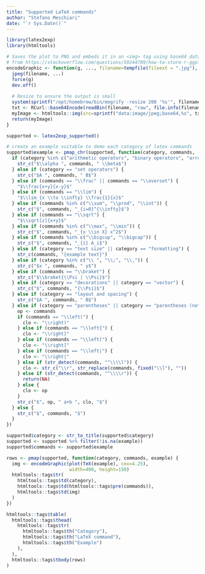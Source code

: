 ```yaml
---
title: "Supported LaTeX commands"
author: "Stefano Meschiari"
date: "`r Sys.Date()`"
---
```


```r
library(latex2exp)
library(htmltools)
```

```r
# Saves the plot to PNG and embeds it in an <img> tag using base64 data.
# from https://stackoverflow.com/questions/50244709/how-to-store-r-ggplot-graph-as-html-code-snippet
encodeGraphic <- function(g, ..., filename=tempfile(fileext = ".jpg"), style="") {
  jpeg(filename, ...)  
  force(g)
  dev.off() 
  
  # Resize to ensure the output is small
  system(sprintf("/opt/homebrew/bin/mogrify -resize 200 '%s'", filename)) 
  txt <- RCurl::base64Encode(readBin(filename, "raw", file.info(filename)[1, "size"]), "txt")  
  myImage <- htmltools::img(src=sprintf("data:image/jpeg;base64,%s", txt), style=style)
  return(myImage)
}

supported <- latex2exp_supported()

# create an example suitable to demo each category of latex commands
supported$example <- pmap_chr(supported, function(category, commands, ...) {
  if (category %in% c("arithmetic operators", "binary operators", "arrows")) {
    str_c("$\\alpha ", commands, " \\beta$")
  } else if (category == "set operators") {
    str_c("$A ", commands, " B$")
  } else if (commands == "\\frac" || commands == "\\overset") {
    "$\\frac{x+y}{x-y}$"
  } else if (commands == "\\lim") {
    "$\\lim_{x \\to \\infty} \\frac{1}{x}$" 
  } else if (commands %in% c("\\sum", "\\prod", "\\int")) {
    str_c("$", commands, "_{i=0}^{\\infty}$")
  } else if (commands == "\\sqrt") {
    "$\\sqrt[z]{x+y}$"
  } else if (commands %in% c("\\max", "\\min")) {
    str_c("$", commands, "_{x \\in X} x^2$") 
  } else if (commands %in% c("\\bigcup", "\\bigcap")) {
    str_c("$", commands, "_{i} A_i$") 
  } else if (category == "text size" || category == "formatting") {
    str_c(commands, "{example text}")
  } else if (category %in% c("\\ ", "\\;", "\\,")) {
    str_c("$x ", commands, " y$")
  } else if (commands == "\\braket") {
    str_c("$\\braket{\\Psi | \\Psi}$")  
  } else if (category == "decorations" || category == "vector") {
    str_c("$", commands, "{\\Psi}$")
  } else if (category == "layout and spacing") {
    str_c("$A ", commands, " B$")
  } else if (category == "parentheses" || category == "parentheses (not scalable)") {
    op <- commands
    if (commands == "\\left(") {
      clo <- "\\right)"
    } else if (commands == "\\left{") {
      clo <- "\\right}"
    } else if (commands == "\\left[") {
      clo <- "\\right]"
    } else if (commands == "\\left|") {
      clo <- "\\right|"
    } else if (str_detect(commands, "^\\\\l")) {
      clo <- str_c("\\r", str_replace(commands, fixed("\\l"), ""))
    } else if (str_detect(commands, "^\\\\r")) {
      return(NA)
    } else {
      clo <- op
    }
    str_c("$", op, " a+b ", clo, "$")
  } else {
    str_c("$", commands, "$")
  }
})

supported$category <- str_to_title(supported$category)
supported <- supported %>% filter(!is.na(example))
supported$commands <- supported$example
```
    
```r
rows <- pmap(supported, function(category, commands, example) {
  img <- encodeGraphic(plot(TeX(example), cex=4.25),
                       width=400, height=150)
  htmltools::tags$tr(
    htmltools::tags$td(category),
    htmltools::tags$td(htmltools::tags$pre(commands)),
    htmltools::tags$td(img)
  )
})

htmltools::tags$table(
  htmltools::tags$thead(
    htmltools::tags$tr(
      htmltools::tags$th("Category"),
      htmltools::tags$th("LaTeX command"),
      htmltools::tags$th("Example")
    ),
  ),
  htmltools::tags$tbody(rows)
)
```
